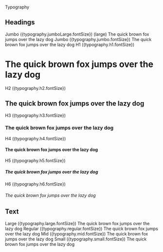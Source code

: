
<Meta title='Overview/Typography' />

<Jumbo>Typography</Jumbo>

<H2>Headings</H2>

<Spacer mb="xl" gap="md" direction="vertical">
  <Box>
    <Box mb="xs">
      <Paragraph>Jumbo ({typography.jumboLarge.fontSize})</Paragraph>
      <Paragraph size="mid" variant="gray">(large)</Paragraph>
    </Box>
    <Jumbo large mb={0}>The quick brown fox jumps over the lazy dog</Jumbo>
  </Box>
  <Box>
    <Box mb="xs">
      Jumbo ({typography.jumbo.fontSize})
    </Box>
    <Jumbo mb={0}>The quick brown fox jumps over the lazy dog</Jumbo>
  </Box>
  <Box>
    <Box mb="xs">
      H1 ({typography.h1.fontSize})
    </Box>
    <H1 mb={0}>The quick brown fox jumps over the lazy dog</H1>
  </Box>
  <Box>
    <Box mb="xs">
      H2 ({typography.h2.fontSize})
    </Box>
    <H2 mb={0}>The quick brown fox jumps over the lazy dog</H2>
  </Box>
  <Box>
    <Box mb="xs">
      H3 ({typography.h3.fontSize})
    </Box>
    <H3 mb={0}>The quick brown fox jumps over the lazy dog</H3>
  </Box>
  <Box>
    <Box mb="xs">
      H4 ({typography.h4.fontSize})
    </Box>
    <H4 mb={0}>The quick brown fox jumps over the lazy dog</H4>
  </Box>
  <Box>
    <Box mb="xs">
      H5 ({typography.h5.fontSize})
    </Box>
    <H5 mb={0}>The quick brown fox jumps over the lazy dog</H5>
  </Box>
  <Box>
    <Box mb="xs">
      H6 ({typography.h6.fontSize})
    </Box>
    <H6 mb={0}>The quick brown fox jumps over the lazy dog</H6>
  </Box>
</Spacer>

<H2>Text</H2>

<Spacer gap="md" direction="vertical">
  <Spacer>
    <Box width={128}>
      Large ({typography.large.fontSize})
    </Box>
    <Paragraph size="large">The quick brown fox jumps over the lazy dog</Paragraph>
  </Spacer>
  <Spacer>
    <Box width={128}>
      Regular ({typography.regular.fontSize})
    </Box>
    <Paragraph>The quick brown fox jumps over the lazy dog</Paragraph>
  </Spacer>
  <Spacer>
    <Box width={128}>
      Mid ({typography.mid.fontSize})
    </Box>
    <Paragraph size="mid">The quick brown fox jumps over the lazy dog</Paragraph>
  </Spacer>
  <Spacer>
    <Box width={128}>
      Small ({typography.small.fontSize})
    </Box>
    <Paragraph size="small">The quick brown fox jumps over the lazy dog</Paragraph>
  </Spacer>
</Spacer>
